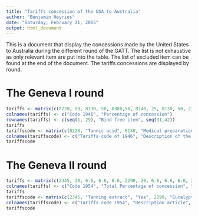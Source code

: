 ```yaml
---
title: "Tariffs concession of the USA to Australia"
author: "Benjamin Heyries"
date: "Saturday, February 21, 2015"
output: html_document
---
```


This is a document that display the concessions made by the United States to Australia during the different round of the GATT. The list is not exhaustive as only relevant item are put into the table. The list of excluded item can be found at the end of the document.
The tariffs concessions are displayed by round.

The Geneva I round
================

```r
tariffs <- matrix(c(8220, 50, 8130, 50, 8380,50, 8140, 25, 8130, 50, 2345, 50, 2290, 50, 4209, 50, 4225, 50, 0018, 50, 0019, 50, 0815, 8.3, 0021, 50, 0022, -7, 0023, 50, 0044, 50, 1330, 50, 2410, 50, 1197, 60, 3520, 25, 3541, 37.5, 0734500, 20, 0734520, 37.5, 0751400, 0, 0751420, 45, 0759, 50, 0207, 0, 0208, 0, 0990130, 50, 5954, 0, 0231, 0, 0703, 0,  0719, 0, 0729, 0, 6270, 0, 0961, 0, 0962, 0, 0034, 0, 0979, 0, 0234, 0, 0291, 0, 4033, 0), ncol=2, byrow=TRUE)
colnames(tariffs) <- c("Code 1946", "Percentage of concession")
rownames(tariffs) <- c(seq(1, 29), "Bind free item", seq(31,42))
tariffs
tariffscode <- matrix(c(8220, "Tannic acid", 8130, "Medical preparations", 8380, "Chimical product: Eucalyptol", 8140, "Prepration in pills: Eucalyptol", 8130, "Thymal from eucalyptus", 2345, "Taning extracts", 2290, "Essential oil of E", 4209, "Veneers" , 4225, "Tennis racket frame", 0018, "Beef", 0019, "Veal", 0815, "Beef and mutton tallow", 0021, "Mutton", 0022, "Lamb", 0023, "Game", 0044, "Butter", 1330, "Other fruit paste", 2410, "Grass and crop seeds", 1197, "Peas", 3520, "Clothing wool", 3541, "Carbonized wool", 0734500, "Dressed fur not dyed", 0734520, "Dyed dressed furs", 0207, "Hides and skins",  0208, "Hides and skin", 0990130, "Catgut", 5954, "Precious stones", 0231, "Fur and fur skins: Lamb", 0703, "Fur and fur skins: Rabbit",  0719, "Fur and fur skins: opossum", 0729, "Fur and fur skin: others", 6270, "Tantalum and Zirconium ore", 0961, "Shells: mother-of-pearl", 0962, "Tortoise shell", 0034, "Sausage cacinge", 0979, "Integruments, tendons, intestine", 0234, "Other sheep and lamb skin", 0291, "Kangoroo skin", 4033, "Oriental wood"), ncol=2, byrow=TRUE)
colnames(tariffscode) <- c("Tariffs code of 1946", "Description of the article")
tariffscode
```

The Geneva II round
================
```r
tariffs <- matrix(c(2345, 20, 6.6, 6.6, 6.6, 2290, 20, 6.6, 6.6, 6.6, 23500, 16.6, 6.6, 3.3, 6.6, 0990, 15, 5, 5, 5), ncol=5, byrow=TRUE)
colnames(tariffs) <- c("Code 1954", "Total Percentage of concession", "Stage 1", "Stage 2", "Stage 3")
tariffs
tariffscode <- matrix(c(2345, "Tanning extract", "Yes", 2290, "Eucalyptus Oil", "Yes", 23500, "Game", "Yes", 0990, "Catgut", "Yes"), ncol=3, byrow=TRUE)
colnames(tariffscode) <- c("Tariffs code 1954", "Description article", "Correspondance code 1946")
tariffscode
```

